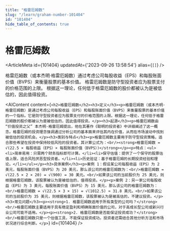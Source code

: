 ```yaml
---
title: "格雷厄姆数"
slug: "/learn/graham-number-101404"
id: "101404"
hide_table_of_contents: true
---
```



# 格雷厄姆数

<ArticleMeta id={101404} updatedAt={'2023-09-26 13:58:54'} alias={`[]`} />
<div className='border-solid border-b border-t-0 my-4 border-[var(--ifm-color-gray-300)]' />

格雷厄姆数（或本杰明·格雷厄姆数）通过考虑公司每股收益（EPS）和每股账面价值（BVPS）来衡量股票的基本价值。 格雷厄姆数是防守型投资者应为股票支付的价格范围的上限。 根据这一理论，任何低于格雷厄姆数的股价都被认为是被低估的，因此值得投资。

<AIContent content={`<h2>格雷厄姆数</h2><h3>定义</h3><p>格雷厄姆数（或本杰明·格雷厄姆数）是通过考虑公司每股收益（EPS）和每股账面价值（BVPS）来衡量股票的基本价值的一个指标。它是防守型投资者应为股票支付的价格范围的上限。根据这一理论，任何低于格雷厄姆数的股价都被认为是被低估的，因此值得投资。</p><h3>起源</h3><p>格雷厄姆数由 “价值投资之父” 本杰明·格雷厄姆提出，他在其著作《聪明的投资者》中详细阐述了这一概念。格雷厄姆的投资理念强调通过分析公司的基本面来评估其内在价值，从而在市场波动中找到被低估的投资机会。</p><h3>类别与特点</h3><p>格雷厄姆数主要用于防守型投资策略，适合那些希望在投资中保持较低风险的投资者。其计算公式为：<br/><strong>格雷厄姆数 = √(22.5 × 每股收益（EPS）× 每股账面价值（BVPS）)</strong></p><p>特点：<ul><li>简单易用：只需两个财务指标即可计算。</li><li>保守估值：提供了一个保守的股票估值上限，适合风险厌恶型投资者。</li><li>历史验证：基于格雷厄姆的长期投资经验和理论。</li></ul></p><h3>具体案例</h3><p>案例 1：假设某公司每股收益（EPS）为 2 美元，每股账面价值（BVPS）为 20 美元，那么该公司的格雷厄姆数为：<br/>格雷厄姆数 = √(22.5 × 2 × 20) = √(900) = 30 美元。<br/>如果该公司的当前股价为 25 美元，则根据格雷厄姆数，该股票被认为是被低估的，值得投资。</p><p>案例 2：另一家公司每股收益（EPS）为 3 美元，每股账面价值（BVPS）为 15 美元，那么该公司的格雷厄姆数为：<br/>格雷厄姆数 = √(22.5 × 3 × 15) = √(1012.5) ≈ 31.8 美元。<br/>如果该公司的当前股价为 35 美元，则根据格雷厄姆数，该股票被认为是被高估的，不建议投资。</p><h3>常见问题</h3><p><strong>1. 格雷厄姆数适用于所有类型的公司吗？</strong><br/>格雷厄姆数主要适用于具有稳定盈利和明确账面价值的公司，对于高成长型公司或新兴行业公司可能不适用。</p><p><strong>2. 格雷厄姆数是否能保证投资成功？</strong><br/>格雷厄姆数只是一个估值工具，不能保证投资成功。投资者还需结合其他分析方法和市场状况进行综合判断。</p>`} id={101404} />
